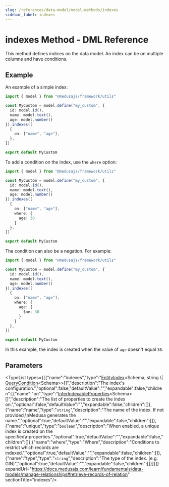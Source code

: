 ```yaml
---
slug: /references/data-model/model-methods/indexes
sidebar_label: indexes
---
```



# indexes Method - DML Reference

This method defines indices on the data model. An index can be on multiple columns
and have conditions.

## Example

An example of a simple index:

```ts
import { model } from "@medusajs/framework/utils"

const MyCustom = model.define("my_custom", {
  id: model.id(),
  name: model.text(),
  age: model.number()
}).indexes([
  {
    on: ["name", "age"],
  },
])

export default MyCustom
```

To add a condition on the index, use the `where` option:

```ts
import { model } from "@medusajs/framework/utils"

const MyCustom = model.define("my_custom", {
  id: model.id(),
  name: model.text(),
  age: model.number()
}).indexes([
  {
    on: ["name", "age"],
    where: {
      age: 30
    }
  },
])

export default MyCustom
```

The condition can also be a negation. For example:

```ts
import { model } from "@medusajs/framework/utils"

const MyCustom = model.define("my_custom", {
  id: model.id(),
  name: model.text(),
  age: model.number()
}).indexes([
  {
    on: ["name", "age"],
    where: {
      age: {
        $ne: 30
      }
    }
  },
])

export default MyCustom
```

In this example, the index is created when the value of `age` doesn't equal `30`.

## Parameters

<TypeList types={[{"name":"indexes","type":"[EntityIndex](../../../../types/DmlTypes/types/types.DmlTypes.EntityIndex/page.mdx)&#60;Schema, string \\| [QueryCondition](../../../../types/DmlTypes/types/types.DmlTypes.QueryCondition/page.mdx)&#60;Schema&#62;&#62;[]","description":"The index's configuration.","optional":false,"defaultValue":"","expandable":false,"children":[{"name":"on","type":"[InferIndexableProperties](../../../../types/DmlTypes/types/types.DmlTypes.InferIndexableProperties/page.mdx)&#60;Schema&#62;[]","description":"The list of properties to create the index on.","optional":false,"defaultValue":"","expandable":false,"children":[]},{"name":"name","type":"`string`","description":"The name of the index. If not provided,\nMedusa generates the name.","optional":true,"defaultValue":"","expandable":false,"children":[]},{"name":"unique","type":"`boolean`","description":"When enabled, a unique index is created on the specified\nproperties.","optional":true,"defaultValue":"","expandable":false,"children":[]},{"name":"where","type":"Where","description":"Conditions to restrict which records are indexed.","optional":true,"defaultValue":"","expandable":false,"children":[]},{"name":"type","type":"`string`","description":"The type of the index. (e.g: GIN)","optional":true,"defaultValue":"","expandable":false,"children":[]}]}]} expandUrl="https://docs.medusajs.com/learn/fundamentals/data-models/manage-relationships#retrieve-records-of-relation" sectionTitle="indexes"/>
